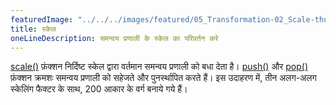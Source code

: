 ---
featuredImage: "../../../images/featured/05_Transformation-02_Scale-thumbnail.png"
title: स्केल
oneLineDescription: समन्वय प्रणाली के स्केल का परिवर्तन करे
---

<a href='https://p5js.org/reference/p5/scale'>scale()</a> फ़ंक्शन निर्दिष्ट स्केल द्वारा वर्तमान समन्वय प्रणाली को बधा देता है।
<a href='https://p5js.org/reference/p5/push'>push()</a> और <a href='https://p5js.org/reference/p5/ pop'>pop()</a> फ़ंक्शन क्रमशः समन्वय प्रणाली को सहेजते और पुनर्स्थापित करते हैं।
इस उदाहरण में, तीन अलग-अलग स्केलिंग फैक्टर के साथ, 200 आकार के वर्ग बनाये गये हैं।